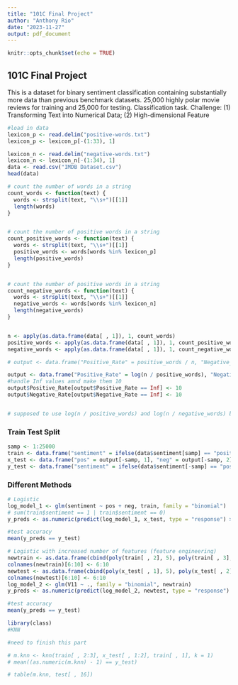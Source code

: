 ```yaml
---
title: "101C Final Project"
author: "Anthony Rio"
date: "2023-11-27"
output: pdf_document
---
```


```r
knitr::opts_chunk$set(echo = TRUE)
```

## 101C Final Project

This is a dataset for binary sentiment classification containing
substantially more data than previous benchmark datasets. 25,000
highly polar movie reviews for training and 25,000 for testing.
Classification task.
Challenge: (1) Transforming Text into Numerical Data; (2)
High-dimensional Feature

```r
#load in data
lexicon_p <- read.delim("positive-words.txt")
lexicon_p <- lexicon_p[-(1:33), 1]

lexicon_n <- read.delim("negative-words.txt")
lexicon_n <- lexicon_n[-(1:34), 1]
data <- read.csv("IMDB Dataset.csv")
head(data)

# count the number of words in a string
count_words <- function(text) {
  words <- strsplit(text, "\\s+")[[1]]
  length(words)
}


# count the number of positive words in a string
count_positive_words <- function(text) {
  words <- strsplit(text, "\\s+")[[1]]
  positive_words <- words[words %in% lexicon_p]
  length(positive_words)
}


# count the number of positive words in a string
count_negative_words <- function(text) {
  words <- strsplit(text, "\\s+")[[1]]
  negative_words <- words[words %in% lexicon_n]
  length(negative_words)
}


n <- apply(as.data.frame(data[ , 1]), 1, count_words)
positive_words <- apply(as.data.frame(data[ , 1]), 1, count_positive_words)
negative_words <- apply(as.data.frame(data[ , 1]), 1, count_negative_words)

# output <- data.frame("Positive_Rate" = positive_words / n, "Negative_Rate" = negative_words / n)

output <- data.frame("Positive_Rate" = log(n / positive_words), "Negative_Rate" = log(n / negative_words))
#handle Inf values amnd make them 10
output$Positive_Rate[output$Positive_Rate == Inf] <- 10
output$Negative_Rate[output$Negative_Rate == Inf] <- 10


# supposed to use log(n / positive_words) and log(n / negative_words) but the there will be Inf values which we need to handle
```

### Train Test Split
```r
samp <- 1:25000
train <- data.frame("sentiment" = ifelse(data$sentiment[samp] == "positive", 1, 0), "pos" = output[samp, 1], "neg" = output[samp, 2])
x_test <- data.frame("pos" = output[-samp, 1], "neg" = output[-samp, 2])
y_test <- data.frame("sentiment" = ifelse(data$sentiment[-samp] == "positive", 1, 0))
```

### Different Methods

```r
# Logistic
log_model_1 <- glm(sentiment ~ pos + neg, train, family = "binomial")
# sum(train$sentiment == 1 | train$sentiment == 0)
y_preds <- as.numeric(predict(log_model_1, x_test, type = "response") > 0.5)

#test accuracy
mean(y_preds == y_test)
```


```r
# Logistic with increased number of features (feature engineering)
newtrain <- as.data.frame(cbind(poly(train[ , 2], 5), poly(train[ , 3], 5), train[ , 1]))
colnames(newtrain)[6:10] <- 6:10
newtest <- as.data.frame(cbind(poly(x_test[ , 1], 5), poly(x_test[ , 2], 5), y_test))
colnames(newtest)[6:10] <- 6:10
log_model_2 <- glm(V11 ~ ., family = "binomial", newtrain)
y_preds <- as.numeric(predict(log_model_2, newtest, type = "response") > 0.5)

#test accuracy
mean(y_preds == y_test)
```


```r
library(class)
#KNN

#need to finish this part 

# m.knn <- knn(train[ , 2:3], x_test[ , 1:2], train[ , 1], k = 1) 
# mean((as.numeric(m.knn) - 1) == y_test)

# table(m.knn, test[ , 16])


```



